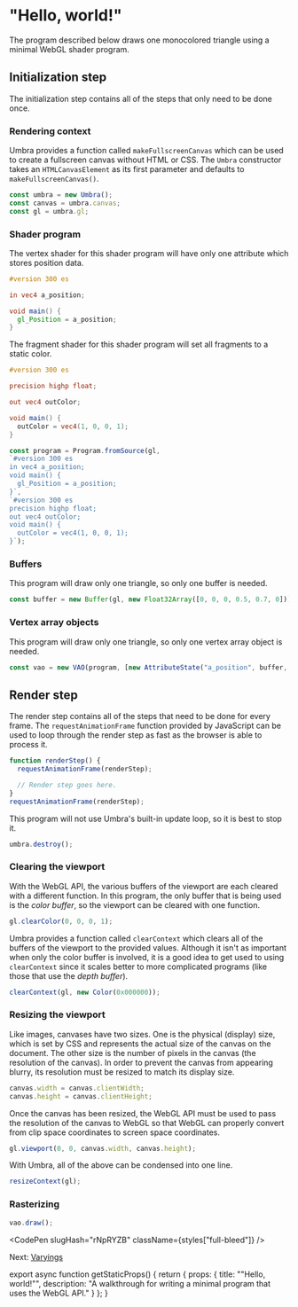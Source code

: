 
# "Hello, world!"

The program described below draws one monocolored triangle using a minimal WebGL shader program.

## Initialization step

The initialization step contains all of the steps that only need to be done once.

### Rendering context

Umbra provides a function called `makeFullscreenCanvas` which can be used to create a fullscreen canvas without HTML or CSS.
The `Umbra` constructor takes an `HTMLCanvasElement` as its first parameter and defaults to `makeFullscreenCanvas()`.

```js
const umbra = new Umbra();
const canvas = umbra.canvas;
const gl = umbra.gl;
```

### Shader program

The vertex shader for this shader program will have only one attribute which stores position data.

```glsl
#version 300 es

in vec4 a_position;

void main() {
  gl_Position = a_position;
}
```

The fragment shader for this shader program will set all fragments to a static color.

```glsl
#version 300 es

precision highp float;

out vec4 outColor;

void main() {
  outColor = vec4(1, 0, 0, 1);
}
```

```js
const program = Program.fromSource(gl,
`#version 300 es
in vec4 a_position;
void main() {
  gl_Position = a_position;
}`,
`#version 300 es
precision highp float;
out vec4 outColor;
void main() {
  outColor = vec4(1, 0, 0, 1);
}`);
```

### Buffers

This program will draw only one triangle, so only one buffer is needed.

```js
const buffer = new Buffer(gl, new Float32Array([0, 0, 0, 0.5, 0.7, 0]));
```

### Vertex array objects

This program will draw only one triangle, so only one vertex array object is needed.

```js
const vao = new VAO(program, [new AttributeState("a_position", buffer, 2)]);
```

## Render step

The render step contains all of the steps that need to be done for every frame.
The `requestAnimationFrame` function provided by JavaScript can be used to loop through the render step as fast as the browser is able to process it.

```js
function renderStep() {
  requestAnimationFrame(renderStep);

  // Render step goes here.
}
requestAnimationFrame(renderStep);
```

This program will not use Umbra's built-in update loop, so it is best to stop it.

```js
umbra.destroy();
```

### Clearing the viewport

With the WebGL API, the various buffers of the viewport are each cleared with a different function.
In this program, the only buffer that is being used is the *color buffer*, so the viewport can be cleared with one function.

```js
gl.clearColor(0, 0, 0, 1);
```

Umbra provides a function called `clearContext` which clears all of the buffers of the viewport to the provided values.
Although it isn't as important when only the color buffer is involved, it is a good idea to get used to using `clearContext` since it scales better to more complicated programs (like those that use the *depth buffer*).

```js
clearContext(gl, new Color(0x000000));
```

### Resizing the viewport

Like images, canvases have two sizes.
One is the physical (display) size, which is set by CSS and represents the actual size of the canvas on the document.
The other size is the number of pixels in the canvas (the resolution of the canvas).
In order to prevent the canvas from appearing blurry, its resolution must be resized to match its display size.

```js
canvas.width = canvas.clientWidth;
canvas.height = canvas.clientHeight;
```

Once the canvas has been resized, the WebGL API must be used to pass the resolution of the canvas to WebGL so that WebGL can properly convert from clip space coordinates to screen space coordinates.

```js
gl.viewport(0, 0, canvas.width, canvas.height);
```

With Umbra, all of the above can be condensed into one line.

```js
resizeContext(gl);
```

### Rasterizing

```js
vao.draw();
```

<CodePen slugHash="rNpRYZB" className={styles["full-bleed"]} />

Next: [Varyings](/webgl/varyings)


export async function getStaticProps() {
  return {
    props: {
      title: "\"Hello, world!\"",
      description: "A walkthrough for writing a minimal program that uses the WebGL API."
    }
  };
}

